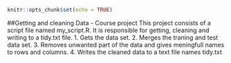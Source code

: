 

```{r setup, include=FALSE}
knitr::opts_chunk$set(echo = TRUE)
```

##Getting and cleaning Data - Course project
        This project consists of a script file named my_script.R. It is responsible for 
        getting, cleaning and writing to a tidy.txt file.
        1. Gets the data set.
        2. Merges the traning and test data set.
        3. Removes unwanted part  of the data and gives meningfull names to rows and columns.
        4. Writes the cleaned data to a text file names tidy.txt
